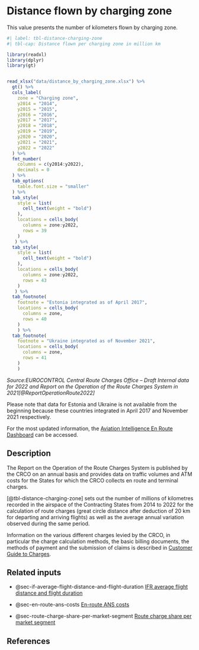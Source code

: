 # Distance flown by charging zone {#sec-distance-flown-by-charging-zone}

This value presents the number of kilometers flown by charging zone.

```r
#| label: tbl-distance-charging-zone
#| tbl-cap: Distance flown per charging zone in million km

library(readxl)
library(dplyr)
library(gt)


read_xlsx("data/distance_by_charging_zone.xlsx") %>% 
  gt() %>% 
  cols_label(
    zone = "Charging zone",
    y2014 = "2014",
    y2015 = "2015",
    y2016 = "2016",
    y2017 = "2017",
    y2018 = "2018",
    y2019 = "2019",
    y2020 = "2020",
    y2021 = "2021",
    y2022 = "2022"
  ) %>% 
  fmt_number(
    columns = c(y2014:y2022),
    decimals = 0
  ) %>% 
  tab_options(
    table.font.size = "smaller"
  ) %>% 
  tab_style(
    style = list(
      cell_text(weight = "bold")
    ),
    locations = cells_body(
      columns = zone:y2022,
      rows = 39
    )
   ) %>% 
  tab_style(
    style = list(
      cell_text(weight = "bold")
    ),
    locations = cells_body(
      columns = zone:y2022,
      rows = 43
    )
   ) %>% 
  tab_footnote(
    footnote = "Estonia integrated as of April 2017",
    locations = cells_body(
      columns = zone,
      rows = 40
    )
    ) %>% 
  tab_footnote(
    footnote = "Ukraine integrated as of November 2021",
    locations = cells_body(
      columns = zone,
      rows = 41
    )
    ) 
```
*Source:EUROCONTROL Central Route Charges Office – Draft Internal data for 2022 and Report on the Operation of the Route Charges System in 2021[@ReportOperationRoute2022]*

Please note that data for Estonia and Ukraine is not available from the beginning because these countries integrated in April 2017 and November 2021 respectively.

For the most updated information, the [Aviation Intelligence En Route Dashboard](https://www.eurocontrol.int/ServiceUnits/Dashboard/EnRouteMainDashboard.html) can be accessed.

## Description

The Report on the Operation of the Route Charges System is published by the CRCO
on an annual basis and provides data on traffic volumes and ATM costs for the 
States for which the CRCO collects en route and terminal charges.

[@tbl-distance-charging-zone] sets out the number of millions of kilometres
recorded in the airspace of the Contracting States from 2014 to 2022 for the 
calculation of route charges (great circle distance after deduction of 20 km for
departing and arriving flights) as well as the average annual variation observed
during the same period. 

Information on the various different charges levied by the CRCO, in particular 
the charge calculation methods, the basic billing documents, the methods of payment
and the submission of claims is described in [Customer Guide to Charges](https://www.eurocontrol.int/publication/customer-guide-route-charges).

## Related inputs

* @sec-if-average-flight-distance-and-flight-duration [IFR average flight distance and flight duration](#sec-if-average-flight-distance-and-flight-duration)

* @sec-en-route-ans-costs [En-route ANS costs](#sec-en-route-ans-costs)

* @sec-route-charge-share-per-market-segment [Route charge share per market segment](#sec-route-charge-share-per-market-segment)

## References
